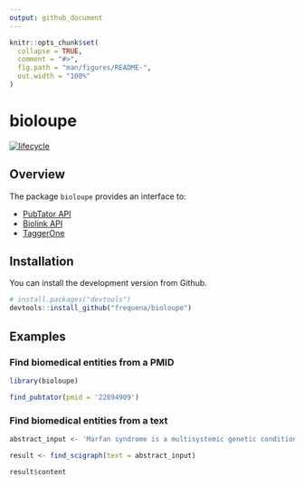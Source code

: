 ```yaml
---
output: github_document
---
```


<!-- README.md is generated from README.Rmd. Please edit that file -->

```r
knitr::opts_chunk$set(
  collapse = TRUE,
  comment = "#>",
  fig.path = "man/figures/README-",
  out.width = "100%"
)
```

# bioloupe

<!-- badges: start -->
  [![lifecycle](https://img.shields.io/badge/lifecycle-experimental-orange.svg)](https://www.tidyverse.org/lifecycle/#experimental)

<!-- badges: end -->

## Overview

The package `bioloupe` provides an interface to:

- [PubTator API](https://www.ncbi.nlm.nih.gov/research/pubtator/)
- [Biolink API](https://api.monarchinitiative.org/api)
- [TaggerOne](https://www.ncbi.nlm.nih.gov/research/bionlp/Tools/taggerone/)

## Installation

You can install the development version from Github.

``` r
# install.packages("devtools")
devtools::install_github("frequena/bioloupe")
```
## Examples


### Find biomedical entities from a PMID

```r
library(bioloupe)

find_pubtator(pmid = '22894909')
```


### Find biomedical entities from a text


```r

abstract_input <- 'Marfan syndrome is a multisystemic genetic condition affecting connective tissue. It carries a reduced life expectancy, largely dependent on cardiovascular complications. More common cardiac manifestations such as aortic dissection and aortic valve incompetence have been widely documented in the literature. Mitral valve prolapse (MVP), however, has remained poorly documented. This article aims at exploring the existing literature on the pathophysiology and diagnosis of MVP in patients with Marfan syndrome, defining its current management and outlining the future developments surrounding it.'

result <- find_scigraph(text = abstract_input) 

result$content

```


